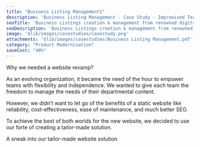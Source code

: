 ```yaml
---
title: "Business Listing Management1"
description: 'Business Listing Management - Case Study - Improwised Technologies Pvt. Ltd.'
seoTitle: 'Business Listings creation & management from renowned digital location marketing solution provider with multiple business directories..'
seoDescription: 'Business Listings creation & management from renowned digital location marketing solution provider with multiple business directories.'
image: '$lib/images/casestudies/casestudy.png'
attachments: '$lib/images/casestudies/Business Listing Management.pdf'
category: "Product Modernisation"
saveCost: "40%"
---
```


Why we needed a website revamp? 

As an evolving organization, it became the need of the hour to empower teams with flexibility and independence. We wanted to give each team the freedom to manage the needs of their departmental content. 

However, we didn’t want to let go of the benefits of a static website like reliability, cost-effectiveness, ease of maintenance, and much better SEO. 

To achieve the best of both worlds for the new website, we decided to use our forte of creating a tailor-made solution. 

A sneak into our tailor-made website solution 
